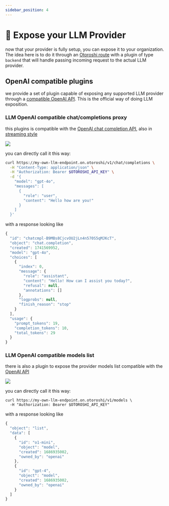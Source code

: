 ```yaml
---
sidebar_position: 4
---
```



# 👀 Expose your LLM Provider

now that your provider is fully setup, you can expose it to your organization. The idea here is to do it through an [Otoroshi route](https://maif.github.io/otoroshi/manual/entities/routes.html)
with a plugin of type `backend` that will handle passing incoming request to the actual LLM provider.

## OpenAI compatible plugins

we provide a set of plugin capable of exposing any supported LLM provider through a [compatible OpenAI API](https://platform.openai.com/docs/api-reference/chat).
This is the official way of doing LLM exposition.

### LLM OpenAI compatible chat/completions proxy

this plugins is compatible with the [OpenAI chat completion API](https://platform.openai.com/docs/api-reference/chat/create), also in [streaming style](https://platform.openai.com/docs/api-reference/chat-streaming)

![](/img/openai-chat-completion.png)

you can directly call it this way:

```sh
curl https://my-own-llm-endpoint.on.otoroshi/v1/chat/completions \
  -H "Content-Type: application/json" \
  -H "Authorization: Bearer $OTOROSHI_API_KEY" \
  -d '{
    "model": "gpt-4o",
    "messages": [
      {
        "role": "user",
        "content": "Hello how are you!"
      }
    ]
  }'
```

with a response looking like

```js
{
  "id": "chatcmpl-B9MBs8CjcvOU2jLn4n570S5qMJKcT",
  "object": "chat.completion",
  "created": 1741569952,
  "model": "gpt-4o",
  "choices": [
    {
      "index": 0,
      "message": {
        "role": "assistant",
        "content": "Hello! How can I assist you today?",
        "refusal": null,
        "annotations": []
      },
      "logprobs": null,
      "finish_reason": "stop"
    }
  ],
  "usage": {
    "prompt_tokens": 19,
    "completion_tokens": 10,
    "total_tokens": 29
  }
}
```

### LLM OpenAI compatible models list

there is also a plugin to expose the provider models list compatible with the [OpenAI API](https://platform.openai.com/docs/api-reference/models)


![](/img/openai-models.png)

you can directly call it this way:

```shell
curl https://my-own-llm-endpoint.on.otoroshi/v1/models \
  -H "Authorization: Bearer $OTOROSHI_API_KEY"
```

with a response looking like

```js
{
  "object": "list",
  "data": [
    {
      "id": "o1-mini",
      "object": "model",
      "created": 1686935002,
      "owned_by": "openai"
    },
    {
      "id": "gpt-4",
      "object": "model",
      "created": 1686935002,
      "owned_by": "openai"
    }
  ]
}
```
